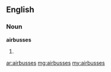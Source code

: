 ==English==

===Noun===
'''airbusses'''

# {{plural of|[[airbus]]}}

[[ar:airbusses]]
[[mg:airbusses]]
[[my:airbusses]]
